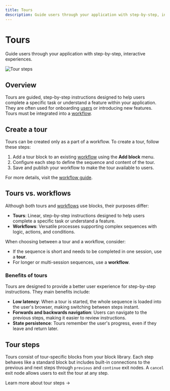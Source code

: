 ```yaml
---
title: Tours
description: Guide users through your application with step-by-step, interactive experiences.
---
```


# Tours

Guide users through your application with step-by-step, interactive experiences.

![Tour steps](/workflows/tour-steps.png)

## Overview

Tours are guided, step-by-step instructions designed to help users complete a specific task or understand a feature within your application. They are often used for onboarding [users](/users) or introducing new features. Tours must be integrated into a [workflow](/workflows).

## Create a tour

Tours can be created only as a part of a workflow. To create a tour, follow these steps:

1. Add a tour block to an existing [workflow](/workflows) using the **Add block** menu.
2. Configure each step to define the sequence and content of the tour.
3. Save and publish your workflow to make the tour available to users.

For more details, visit the [workflow guide](/workflows).

## Tours vs. workflows

Although both tours and [workflows](/workflows) use blocks, their purposes differ:

- **Tours**: Linear, step-by-step instructions designed to help users complete a specific task or understand a feature.
- **Workflows**: Versatile processes supporting complex sequences with logic, actions, and conditions.

When choosing between a tour and a workflow, consider:

- If the sequence is short and needs to be completed in one session, use a **tour**.
- For longer or multi-session sequences, use a **workflow**.

### Benefits of tours

Tours are designed to provide a better user experience for step-by-step instructions. They main benefits include:

- **Low latency**: When a tour is started, the whole sequence is loaded into the user's browser, making switching between steps instant.
- **Forwards and backwards navigation**: Users can navigate to the previous steps, making it easier to review instructions.
- **State persistence**: Tours remember the user's progress, even if they leave and return later.

## Tour steps

Tours consist of tour-specific blocks from your block library. Each step behaves like a standard block but includes built-in connections to the previous and next steps through `previous` and `continue` exit nodes. A `cancel` exit node allows users to exit the tour at any step.

<SectionLink href="/tours/tour-steps">Learn more about tour steps →</SectionLink>
